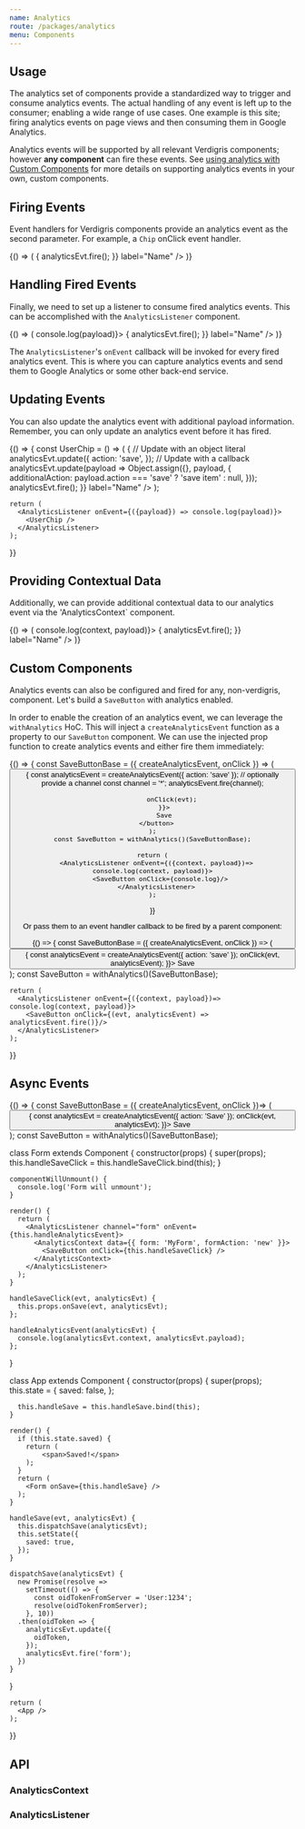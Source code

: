 ```yaml
---
name: Analytics
route: /packages/analytics
menu: Components
---
```



## Usage
The analytics set of components provide a standardized way to trigger and consume analytics events. The actual handling of any event is left up to the consumer; enabling a wide range of use cases. One example is this site; firing analytics events on page views and then consuming them in Google Analytics.

Analytics events will be supported by all relevant Verdigris components; however **any component** can fire these events. See [using analytics with Custom Components](#analytics-with-custom-components) for more details on supporting analytics events in your own, custom components.

## Firing Events
Event handlers for Verdigris components provide an analytics event as the second parameter. For example, a `Chip` onClick event handler.

<Playground>
  {() => (
    <Chip
      clickable
      onClick={(evt, analyticsEvt) => {
        analyticsEvt.fire();
      }}
      label="Name" />
  )}
</Playground>

## Handling Fired Events
Finally, we need to set up a listener to consume fired analytics events. This can be accomplished with the `AnalyticsListener` component.

<Playground testId="handling-fired-events">
  {() => (
      <AnalyticsListener onEvent={({payload}) => console.log(payload)}>
        <Chip
          clickable
          onClick={(evt, analyticsEvt) => {
            analyticsEvt.fire();
          }}
          label="Name" />
      </AnalyticsListener>
  )}
</Playground>

The `AnalyticsListener`'s `onEvent` callback will be invoked for every fired analytics event. This is where you can capture analytics events and send them to Google Analytics or some other back-end service.

## Updating Events
You can also update the analytics event with additional payload information. Remember, you can only update an analytics event before it has fired.

<Playground testId="updating-event">
  {() => {
    const UserChip = () => (
      <Chip
        clickable
        onClick={(evt, analyticsEvt) => {
          // Update with an object literal
          analyticsEvt.update({
            action: 'save',
          });
          // Update with a callback
          analyticsEvt.update(payload => Object.assign({},
            payload,
            {
              additionalAction: payload.action === 'save' ? 'save item' : null,
            }));
          analyticsEvt.fire();
        }}
        label="Name" />
    );

    return (
      <AnalyticsListener onEvent={({payload}) => console.log(payload)}>
        <UserChip />
      </AnalyticsListener>
    );
  }}
</Playground>

## Providing Contextual Data
Additionally, we can provide additional contextual data to our analytics event via the 'AnalyticsContext` component.

<Playground testId="contextual-data">
  {() => (
    <AnalyticsListener onEvent={({context, payload})=> console.log(context, payload)}>
      <AnalyticsContext data={{ oidToken: 'User:1' }}>
          <AnalyticsContext data={{ friend: 'User:2' }}>
          <Chip
            clickable
            onClick={(evt, analyticsEvt) => {
              analyticsEvt.fire();
            }}
            label="Name" />
        </AnalyticsContext>
      </AnalyticsContext>
    </AnalyticsListener>
  )}
</Playground>

## Custom Components
Analytics events can also be configured and fired for any, non-verdigris, component. Let's build a `SaveButton` with analytics enabled.

In order to enable the creation of an analytics event, we can leverage the `withAnalytics` HoC. This will inject a `createAnalyticsEvent` function as a property to our `SaveButton` component. We can use the injected prop function to create analytics events and either fire them immediately:

<Playground testId="custom-components">
  {() => {
    const SaveButtonBase = ({ createAnalyticsEvent, onClick }) => (
        <button
          onClick={evt =>{
              const analyticsEvent = createAnalyticsEvent({ action: 'save' });
               // optionally provide a channel
              const channel = '*';
              analyticsEvent.fire(channel);

              onClick(evt);
          }}>
          Save
      </button>
    );
    const SaveButton = withAnalytics()(SaveButtonBase);

    return (
      <AnalyticsListener onEvent={({context, payload})=> console.log(context, payload)}>
        <SaveButton onClick={console.log}/>
      </AnalyticsListener>
    );
  }}
</Playground>

Or pass them to an event handler callback to be fired by a parent component:

<Playground>
  {() => {
    const SaveButtonBase = ({ createAnalyticsEvent, onClick }) => (
        <button
          onClick={evt =>{
              const analyticsEvent = createAnalyticsEvent({ action: 'save' });
              onClick(evt, analyticsEvent);
          }}>
          Save
      </button>
    );
    const SaveButton = withAnalytics()(SaveButtonBase);

    return (
      <AnalyticsListener onEvent={({context, payload})=> console.log(context, payload)}>
        <SaveButton onClick={(evt, analyticsEvent) => analyticsEvent.fire()}/>
      </AnalyticsListener>
    );
  }}
</Playground>

## Async Events
<Playground testId="async-events">
  {() => {
    const SaveButtonBase = ({ createAnalyticsEvent, onClick })=> (
      <button onClick={evt => {
        const analyticsEvt = createAnalyticsEvent({ action: 'Save' });
        onClick(evt, analyticsEvt);
      }}>
        Save
      </button>
    );
  const SaveButton = withAnalytics()(SaveButtonBase);

  class Form extends Component {
    constructor(props) {
      super(props);
      this.handleSaveClick = this.handleSaveClick.bind(this);
    }

    componentWillUnmount() {
      console.log('Form will unmount');
    }

    render() {
      return (
        <AnalyticsListener channel="form" onEvent={this.handleAnalyticsEvent}>
          <AnalyticsContext data={{ form: 'MyForm', formAction: 'new' }}>
            <SaveButton onClick={this.handleSaveClick} />
          </AnalyticsContext>
        </AnalyticsListener>
      );
    }

    handleSaveClick(evt, analyticsEvt) {
      this.props.onSave(evt, analyticsEvt);
    };

    handleAnalyticsEvent(analyticsEvt) {
      console.log(analyticsEvt.context, analyticsEvt.payload);
    };
  }

  class App extends Component {
    constructor(props) {
      super(props);
      this.state = {
        saved: false,
      };

      this.handleSave = this.handleSave.bind(this);
    }

    render() {
      if (this.state.saved) {
        return (
            <span>Saved!</span>
        );
      }
      return (
        <Form onSave={this.handleSave} />
      );
    }

    handleSave(evt, analyticsEvt) {
      this.dispatchSave(analyticsEvt);
      this.setState({
        saved: true,
      });
    }

    dispatchSave(analyticsEvt) {
      new Promise(resolve =>
        setTimeout(() => {
          const oidTokenFromServer = 'User:1234';
          resolve(oidTokenFromServer);
        }, 10))
      .then(oidToken => {
        analyticsEvt.update({
          oidToken,
        });
        analyticsEvt.fire('form');
      })
    }
  }

    return (
      <App />
    );
  }}
</Playground>

## API

### AnalyticsContext
<PropsTable of={AnalyticsContext} />

### AnalyticsListener
<PropsTable of={AnalyticsListener} />
